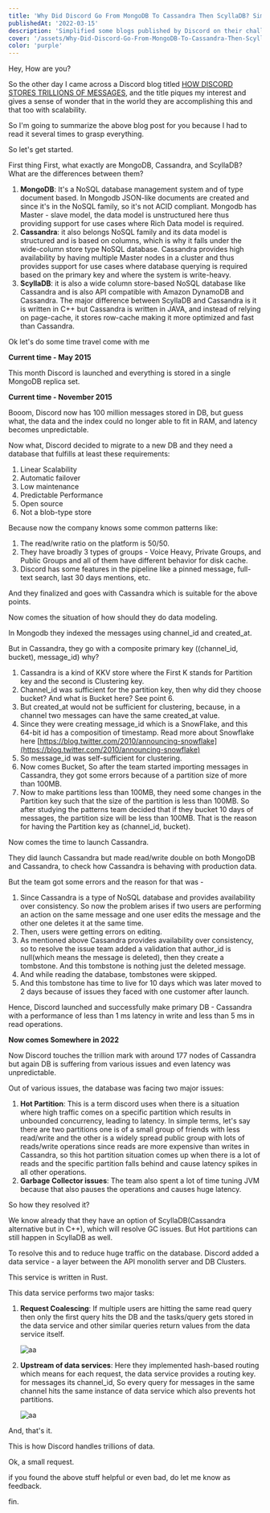 ---
title: 'Why Did Discord Go From MongoDB To Cassandra Then ScyllaDB? Simplified!'
publishedAt: '2022-03-15'
description: 'Simplified some blogs published by Discord on their challenges and learning while implementing and chaining the database for their product based on the data.'
cover: '/assets/Why-Did-Discord-Go-From-MongoDB-To-Cassandra-Then-ScyllaDB-Simplified/cover.png'
color: 'purple'
---

Hey, How are you?

So the other day I came across a Discord blog titled [HOW DISCORD STORES TRILLIONS OF MESSAGES](https://discord.com/blog/how-discord-stores-trillions-of-messages), and the title piques my interest and gives a sense of wonder that in the world they are accomplishing this and that too with scalability.

So I'm going to summarize the above blog post for you because I had to read it several times to grasp everything.

So let's get started.

First thing First, what exactly are MongoDB, Cassandra, and ScyllaDB? What are the differences between them?

1. **MongoDB**: It's a NoSQL database management system and of type document based. In Mongodb JSON-like documents are created and since it's in the NoSQL family, so it's not ACID compliant. Mongodb has Master - slave model, the data model is unstructured here thus providing support for use cases where Rich Data model is required.
2. **Cassandra**: it also belongs NoSQL family and its data model is structured and is based on columns, which is why it falls under the wide-column store type NoSQL database. Cassandra provides high availability by having multiple Master nodes in a cluster and thus provides support for use cases where database querying is required based on the primary key and where the system is write-heavy.
3. **ScyllaDB**: it is also a wide column store-based NoSQL database like Cassandra and is also API compatible with Amazon DynamoDB and Cassandra. The major difference between ScyllaDB and Cassandra is it is written in C++ but Cassandra is written in JAVA, and instead of relying on page-cache, it stores row-cache making it more optimized and fast than Cassandra.

Ok let's do some time travel come with me

**Current time - May 2015**

This month Discord is launched and everything is stored in a single MongoDB replica set.

**Current time - November 2015**

Booom, Discord now has 100 million messages stored in DB, but guess what, the data and the index could no longer able to fit in RAM, and latency becomes unpredictable.

Now what, Discord decided to migrate to a new DB and they need a database that fulfills at least these requirements:

1. Linear Scalability
2. Automatic failover
3. Low maintenance
4. Predictable Performance
5. Open source
6. Not a blob-type store

Because now the company knows some common patterns like:

1. The read/write ratio on the platform is 50/50.
2. They have broadly 3 types of groups - Voice Heavy, Private Groups, and Public Groups and all of them have different behavior for disk cache.
3. Discord has some features in the pipeline like a pinned message, full-text search, last 30 days mentions, etc.

And they finalized and goes with Cassandra which is suitable for the above points.

Now comes the situation of how should they do data modeling.

In Mongodb they indexed the messages using channel_id and created_at.

But in Cassandra, they go with a composite primary key ((channel_id, bucket), message_id) why?

1. Cassandra is a kind of KKV store where the First K stands for Partition key and the second is Clustering key.
2. Channel_id was sufficient for the partition key, then why did they choose bucket? And what is Bucket here? See point 6.
3. But created_at would not be sufficient for clustering, because, in a channel two messages can have the same created_at value.
4. Since they were creating message_id which is a SnowFlake, and this 64-bit id has a composition of timestamp. Read more about Snowflake here [https://blog.twitter.com/2010/announcing-snowflake](https://blog.twitter.com/2010/announcing-snowflake)
5. So message_id was self-sufficient for clustering.
6. Now comes Bucket, So after the team started importing messages in Cassandra, they got some errors because of a partition size of more than 100MB.
7. Now to make partitions less than 100MB, they need some changes in the Partition key such that the size of the partition is less than 100MB. So after studying the patterns team decided that if they bucket 10 days of messages, the partition size will be less than 100MB. That is the reason for having the Partition key as (channel_id, bucket).

Now comes the time to launch Cassandra.

They did launch Cassandra but made read/write double on both MongoDB and Cassandra, to check how Cassandra is behaving with production data.

But the team got some errors and the reason for that was -

1. Since Cassandra is a type of NoSQL database and provides availability over consistency. So now the problem arises if two users are performing an action on the same message and one user edits the message and the other one deletes it at the same time.
2. Then, users were getting errors on editing.
3. As mentioned above Cassandra provides availability over consistency, so to resolve the issue team added a validation that author_id is null(which means the message is deleted), then they create a tombstone. And this tombstone is nothing just the deleted message.
4. And while reading the database, tombstones were skipped.
5. And this tombstone has time to live for 10 days which was later moved to 2 days because of issues they faced with one customer after launch.

Hence, Discord launched and successfully make primary DB - Cassandra with a performance of less than 1 ms latency in write and less than 5 ms in read operations.

**Now comes Somewhere in 2022**

Now Discord touches the trillion mark with around 177 nodes of Cassandra but again DB is suffering from various issues and even latency was unpredictable.

Out of various issues, the database was facing two major issues:

1. **Hot Partition**: This is a term discord uses when there is a situation where high traffic comes on a specific partition which results in unbounded concurrency, leading to latency. In simple terms, let's say there are two partitions one is of a small group of friends with less read/write and the other is a widely spread public group with lots of reads/write operations since reads are more expensive than writes in Cassandra, so this hot partition situation comes up when there is a lot of reads and the specific partition falls behind and cause latency spikes in all other operations.
2. **Garbage Collector issues**: The team also spent a lot of time tuning JVM because that also pauses the operations and causes huge latency.

So how they resolved it?

We know already that they have an option of ScyllaDB(Cassandra alternative but in C++), which will resolve GC issues. But Hot partitions can still happen in ScyllaDB as well.

To resolve this and to reduce huge traffic on the database. Discord added a data service - a layer between the API monolith server and DB Clusters.

This service is written in Rust.

This data service performs two major tasks:

1. **Request Coalescing**: If multiple users are hitting the same read query then only the first query hits the DB and the tasks/query gets stored in the data service and other similar queries return values from the data service itself.

   <Image
   	alt='aa'
   	src='https://cdn.hashnode.com/res/hashnode/image/upload/v1678818194645/5a767757-fd2f-4fc5-8cca-e2c2ebcdbe9f.png'
   />

2. **Upstream of data services**: Here they implemented hash-based routing which means for each request, the data service provides a routing key. for messages its channel_id, So every query for messages in the same channel hits the same instance of data service which also prevents hot partitions.

   <Image
   	alt='aa'
   	src='https://cdn.hashnode.com/res/hashnode/image/upload/v1678818216702/93e8d044-585e-4b04-8178-5a7549d7b3d8.png'
   />

And, that's it.

This is how Discord handles trillions of data.

Ok, a small request.

if you found the above stuff helpful or even bad, do let me know as feedback.

fin.

